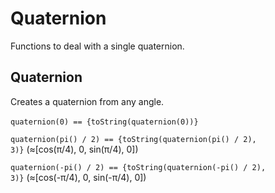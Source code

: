 

<Meta title="Utils/Math/Linear Algebra/Quaternion" />

# Quaternion

Functions to deal with a single quaternion.

## Quaternion

Creates a quaternion from any angle.

<code>quaternion(0) == {toString(quaternion(0))}</code>&nbsp;

<code>quaternion(pi() / 2) == {toString(quaternion(pi() / 2), 3)}</code> (&asymp;[cos(&pi;/4), 0, sin(&pi;/4), 0])

<code>quaternion(-pi() / 2) == {toString(quaternion(-pi() / 2), 3)}</code> (&asymp;[cos(-&pi;/4), 0, sin(-&pi;/4), 0])
